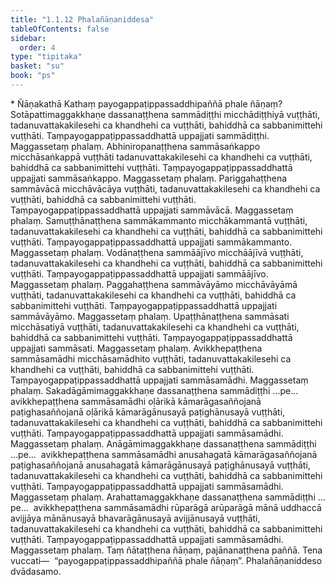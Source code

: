 ```yaml
---
title: "1.1.12 Phalañāṇaniddesa"
tableOfContents: false
sidebar:
  order: 4
type: "tipitaka"
basket: "su"
book: "ps"
---
```



<DynamicBreadcrumb />

<Paragraph type="center" book="ps">
* Ñāṇakathā
</Paragraph>


<Division number="63" book="ps" bookNo="26" page="4">

<Paragraph number="449" book="ps">
Kathaṃ payogappaṭippassaddhipaññā phale ñāṇaṃ? Sotāpattimaggakkhaṇe dassanaṭṭhena sammādiṭṭhi micchādiṭṭhiyā vuṭṭhāti, tadanuvattakakilesehi ca khandhehi ca vuṭṭhāti, bahiddhā ca sabbanimittehi vuṭṭhāti. Taṃpayogappaṭippassaddhattā uppajjati sammādiṭṭhi. Maggassetaṃ phalaṃ.
</Paragraph>

<Paragraph number="450" book="ps">
Abhiniropanaṭṭhena sammāsaṅkappo micchāsaṅkappā vuṭṭhāti tadanuvattakakilesehi ca khandhehi ca vuṭṭhāti, bahiddhā ca sabbanimittehi vuṭṭhāti. Taṃpayogappaṭippassaddhattā uppajjati sammāsaṅkappo. Maggassetaṃ phalaṃ.
</Paragraph>

<Paragraph number="451" book="ps">
Pariggahaṭṭhena sammāvācā micchāvācāya vuṭṭhāti, tadanuvattakakilesehi ca khandhehi ca vuṭṭhāti, bahiddhā ca sabbanimittehi vuṭṭhāti. Taṃpayogappaṭippassaddhattā uppajjati sammāvācā. Maggassetaṃ phalaṃ.
</Paragraph>

<Paragraph number="452" book="ps">
Samuṭṭhānaṭṭhena sammākammanto micchākammantā vuṭṭhāti, tadanuvattakakilesehi ca khandhehi ca vuṭṭhāti, bahiddhā ca sabbanimittehi vuṭṭhāti. Taṃpayogappaṭippassaddhattā uppajjati sammākammanto. Maggassetaṃ phalaṃ.
</Paragraph>

<Paragraph number="453" book="ps">
Vodānaṭṭhena sammāājīvo micchāājīvā vuṭṭhāti, tadanuvattakakilesehi ca khandhehi ca vuṭṭhāti, bahiddhā ca sabbanimittehi vuṭṭhāti. Taṃpayogappaṭippassaddhattā uppajjati sammāājīvo. Maggassetaṃ phalaṃ.
</Paragraph>

<Paragraph number="454" book="ps">
Paggahaṭṭhena sammāvāyāmo micchāvāyāmā vuṭṭhāti, tadanuvattakakilesehi ca khandhehi ca vuṭṭhāti, bahiddhā ca sabbanimittehi vuṭṭhāti. Taṃpayogappaṭippassaddhattā uppajjati sammāvāyāmo. Maggassetaṃ phalaṃ.
</Paragraph>

<Paragraph number="455" book="ps">
Upaṭṭhānaṭṭhena sammāsati micchāsatiyā vuṭṭhāti, tadanuvattakakilesehi ca khandhehi ca vuṭṭhāti, bahiddhā ca sabbanimittehi vuṭṭhāti. Taṃpayogappaṭippassaddhattā uppajjati sammāsati. Maggassetaṃ phalaṃ.
</Paragraph>

<Paragraph number="456" book="ps">
Avikkhepaṭṭhena sammāsamādhi micchāsamādhito vuṭṭhāti, tadanuvattakakilesehi ca khandhehi ca vuṭṭhāti, bahiddhā ca sabbanimittehi vuṭṭhāti. Taṃpayogappaṭippassaddhattā uppajjati sammāsamādhi. Maggassetaṃ phalaṃ.
</Paragraph>

<Paragraph number="457" book="ps">
Sakadāgāmimaggakkhaṇe dassanaṭṭhena sammādiṭṭhi …pe…  avikkhepaṭṭhena sammāsamādhi oḷārikā kāmarāgasaññojanā paṭighasaññojanā oḷārikā kāmarāgānusayā paṭighānusayā vuṭṭhāti, tadanuvattakakilesehi ca khandhehi ca vuṭṭhāti, bahiddhā ca sabbanimittehi vuṭṭhāti. Taṃpayogappaṭippassaddhattā uppajjati sammāsamādhi. Maggassetaṃ phalaṃ.
</Paragraph>

<Paragraph number="458" book="ps">
Anāgāmimaggakkhaṇe dassanaṭṭhena sammādiṭṭhi …pe…  avikkhepaṭṭhena sammāsamādhi anusahagatā kāmarāgasaññojanā paṭighasaññojanā anusahagatā kāmarāgānusayā paṭighānusayā vuṭṭhāti, tadanuvattakakilesehi ca khandhehi ca vuṭṭhāti, bahiddhā ca sabbanimittehi vuṭṭhāti. Taṃpayogappaṭippassaddhattā uppajjati sammāsamādhi. Maggassetaṃ phalaṃ.
</Paragraph>

<Paragraph number="459" book="ps">
Arahattamaggakkhaṇe dassanaṭṭhena sammādiṭṭhi …pe…  avikkhepaṭṭhena sammāsamādhi rūparāgā arūparāgā mānā uddhaccā avijjāya mānānusayā bhavarāgānusayā avijjānusayā vuṭṭhāti, tadanuvattakakilesehi ca khandhehi ca vuṭṭhāti, bahiddhā ca sabbanimittehi vuṭṭhāti. Taṃpayogappaṭippassaddhattā uppajjati sammāsamādhi. Maggassetaṃ phalaṃ. Taṃ ñātaṭṭhena ñāṇaṃ, pajānanaṭṭhena paññā. Tena vuccati—  “payogappaṭippassaddhipaññā phale ñāṇaṃ”.

</Paragraph>
</Division>

<Paragraph number="460" type="center" book="ps">
Phalañāṇaniddeso dvādasamo.
</Paragraph>